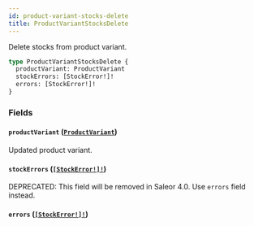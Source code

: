 ```yaml
---
id: product-variant-stocks-delete
title: ProductVariantStocksDelete
---
```


Delete stocks from product variant.

```graphql
type ProductVariantStocksDelete {
  productVariant: ProductVariant
  stockErrors: [StockError!]!
  errors: [StockError!]!
}
```

### Fields

#### `productVariant` ([`ProductVariant`](/developer/api-reference/objects/product-variant))

Updated product variant.

#### `stockErrors` ([`[StockError!]!`](/developer/api-reference/objects/stock-error))

<span class="badge badge--warning">DEPRECATED: This field will be removed in Saleor 4.0. Use `errors` field instead.</span>

#### `errors` ([`[StockError!]!`](/developer/api-reference/objects/stock-error))
